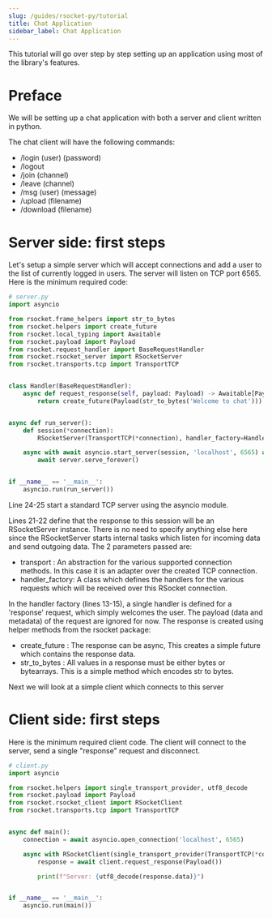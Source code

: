 ```yaml
---
slug: /guides/rsocket-py/tutorial
title: Chat Application
sidebar_label: Chat Application
---
```


This tutorial will go over step by step setting up an application using most of the library's features.

# Preface

We will be setting up a chat application with both a server and client written in python.

The chat client will have the following commands:
- /login (user) (password)
- /logout
- /join (channel)
- /leave (channel)
- /msg (user) (message)
- /upload (filename)
- /download (filename)

# Server side: first steps

Let's setup a simple server which will accept connections and add a user to the list of currently logged in users.
The server will listen on TCP port 6565. Here is the minimum required code:

```py
# server.py
import asyncio

from rsocket.frame_helpers import str_to_bytes
from rsocket.helpers import create_future
from rsocket.local_typing import Awaitable
from rsocket.payload import Payload
from rsocket.request_handler import BaseRequestHandler
from rsocket.rsocket_server import RSocketServer
from rsocket.transports.tcp import TransportTCP


class Handler(BaseRequestHandler):
    async def request_response(self, payload: Payload) -> Awaitable[Payload]:
        return create_future(Payload(str_to_bytes('Welcome to chat')))


async def run_server():
    def session(*connection):
        RSocketServer(TransportTCP(*connection), handler_factory=Handler)

    async with await asyncio.start_server(session, 'localhost', 6565) as server:
        await server.serve_forever()


if __name__ == '__main__':
    asyncio.run(run_server())
```

Line 24-25 start a standard TCP server using the asyncio module.

Lines 21-22 define that the response to this session will be an RSocketServer instance.
There is no need to specify anything else here since the RSocketServer starts internal
tasks which listen for incoming data and send outgoing data. The 2 parameters passed are:
- transport : An abstraction for the various supported connection methods. In this case it is an adapter over the created TCP connection.
- handler_factory: A class which defines the handlers for the various requests which will be received over this RSocket connection.

In the handler factory (lines 13-15), a single handler is defined for a 'response' request, which simply welcomes the user.
The payload (data and metadata) of the request are ignored for now. The response is created using helper methods from the rsocket package:
- create_future : The response can be async, This creates a simple future which contains the response data.
- str_to_bytes : All values in a response must be either bytes or bytearrays. This is a simple method which encodes str to bytes.

Next we will look at a simple client which connects to this server

# Client side: first steps

Here is the minimum required client code. The client will connect to the server, send a single "response" request and disconnect.

```py
# client.py
import asyncio

from rsocket.helpers import single_transport_provider, utf8_decode
from rsocket.payload import Payload
from rsocket.rsocket_client import RSocketClient
from rsocket.transports.tcp import TransportTCP


async def main():
    connection = await asyncio.open_connection('localhost', 6565)

    async with RSocketClient(single_transport_provider(TransportTCP(*connection))) as client:
        response = await client.request_response(Payload())

        print(f"Server: {utf8_decode(response.data)}")


if __name__ == '__main__':
    asyncio.run(main())
```
